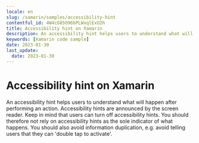 ```yaml
---
locale: en
slug: /xamarin/samples/accessibility-hint
contentful_id: 4W4cG85O96bPLWxqlExU2h
title: Accessibility hint on Xamarin
description: An accessibility hint helps users to understand what will happen after performing an action.
keywords: [Xamarin code sample]
date: 2023-01-30
last_update:
  date: 2023-01-30
---
```


# Accessibility hint on Xamarin

An accessibility hint helps users to understand what will happen after performing an action. Accessibility hints are announced by the screen reader. Keep in mind that users can turn off accessibility hints. You should therefore not rely on accessibility hints as the sole indicator of what happens. You should also avoid information duplication, e.g. avoid telling users that they can 'double tap to activate'.

<CodeSample id="accessibility-hint" locale="en" platform="xamarin"/>
